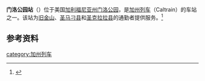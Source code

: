 '''门洛公园站'''（{{lang-en|Menlo Park station}}）位于美国[[加利福尼亚州|加利福尼亚州]][[门洛公园_(加利福尼亚州)|门洛公园]]，是[[加州列车|加州列车]]（Caltrain）的车站之一。该站为[[旧金山|旧金山]]、[[圣马刁县|圣马刁县]]和[[圣克拉拉县|圣克拉拉县]]的通勤者提供服务。<ref>{{cite web |url=http://www.caltrain.com/stations/MenloParkStation |title=Menlo Park Station |accessdate=June 10, 2014 |archive-date=2019-10-11 |archive-url=https://web.archive.org/web/20191011202912/http://www.caltrain.com/stations/MenloParkStation |dead-url=no }}</ref>

==参考资料==
{{start rail box}}
{{s-inop|[[艾瑟顿站|艾瑟顿站]]}}
{{s-line|[[加州列车|加州列车]]}}
{{s-inop|[[帕罗奥图站|帕罗奥图站]]}}
{{end box}}

{{reflist}}

{{Caltrain}}

[[category:加州列车|category:加州列车]]